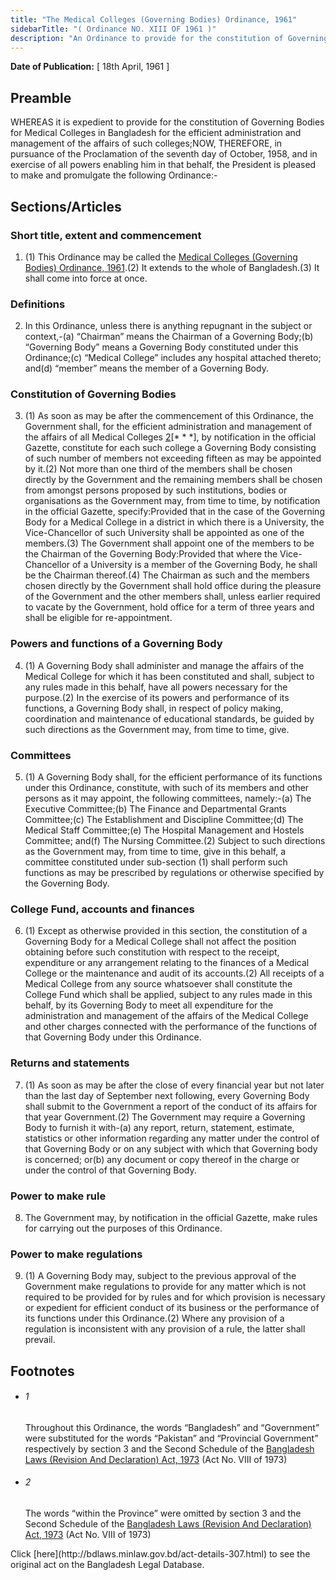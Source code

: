 ```yaml
---
title: "The Medical Colleges (Governing Bodies) Ordinance, 1961"
sidebarTitle: "( Ordinance NO. XIII OF 1961 )"
description: "An Ordinance to provide for the constitution of Governing Bodies for Medical Colleges in Bangladesh. 1♣"
---
```


**Date of Publication:** [ 18th April, 1961 ]

## Preamble

WHEREAS it is expedient to provide for the constitution of Governing Bodies for Medical Colleges in Bangladesh for the efficient administration and management of the affairs of such colleges;NOW, THEREFORE, in pursuance of the Proclamation of the seventh day of October, 1958, and in exercise of all powers enabling him in that behalf, the President is pleased to make and promulgate the following Ordinance:-

## Sections/Articles

### Short title, extent and commencement

1. (1) This Ordinance may be called the [Medical Colleges (Governing Bodies) Ordinance, 1961](/laws/volume-12/act-307 "Medical Colleges (Governing Bodies) Ordinance, 1961").(2) It extends to the whole of Bangladesh.(3) It shall come into force at once.

### Definitions

2. In this Ordinance, unless there is anything repugnant in the subject or context,-(a) “Chairman” means the Chairman of a Governing Body;(b) “Governing Body” means a Governing Body constituted under this Ordinance;(c) “Medical College” includes any hospital attached thereto; and(d) “member” means the member of a Governing Body.

### Constitution of Governing Bodies

3. (1) As soon as may be after the commencement of this Ordinance, the Government shall, for the efficient administration and management of the affairs of all Medical Colleges [2](1)[\* \* \*], by notification in the official Gazette, constitute for each such college a Governing Body consisting of such number of members not exceeding fifteen as may be appointed by it.(2) Not more than one third of the members shall be chosen directly by the Government and the remaining members shall be chosen from amongst persons proposed by such institutions, bodies or organisations as the Government may, from time to time, by notification in the official Gazette, specify:Provided that in the case of the Governing Body for a Medical College in a district in which there is a University, the Vice-Chancellor of such University shall be appointed as one of the members.(3) The Government shall appoint one of the members to be the Chairman of the Governing Body:Provided that where the Vice-Chancellor of a University is a member of the Governing Body, he shall be the Chairman thereof.(4) The Chairman as such and the members chosen directly by the Government shall hold office during the pleasure of the Government and the other members shall, unless earlier required to vacate by the Government, hold office for a term of three years and shall be eligible for re-appointment.

### Powers and functions of a Governing Body

4. (1) A Governing Body shall administer and manage the affairs of the Medical College for which it has been constituted and shall, subject to any rules made in this behalf, have all powers necessary for the purpose.(2) In the exercise of its powers and performance of its functions, a Governing Body shall, in respect of policy making, coordination and maintenance of educational standards, be guided by such directions as the Government may, from time to time, give.

### Committees

5. (1) A Governing Body shall, for the efficient performance of its functions under this Ordinance, constitute, with such of its members and other persons as it may appoint, the following committees, namely:-(a) The Executive Committee;(b) The Finance and Departmental Grants Committee;(c) The Establishment and Discipline Committee;(d) The Medical Staff Committee;(e) The Hospital Management and Hostels Committee; and(f) The Nursing Committee.(2) Subject to such directions as the Government may, from time to time, give in this behalf, a committee constituted under sub-section (1) shall perform such functions as may be prescribed by regulations or otherwise specified by the Governing Body.

### College Fund, accounts and finances

6. (1) Except as otherwise provided in this section, the constitution of a Governing Body for a Medical College shall not affect the position obtaining before such constitution with respect to the receipt, expenditure or any arrangement relating to the finances of a Medical College or the maintenance and audit of its accounts.(2) All receipts of a Medical College from any source whatsoever shall constitute the College Fund which shall be applied, subject to any rules made in this behalf, by its Governing Body to meet all expenditure for the administration and management of the affairs of the Medical College and other charges connected with the performance of the functions of that Governing Body under this Ordinance.

### Returns and statements

7. (1) As soon as may be after the close of every financial year but not later than the last day of September next following, every Governing Body shall submit to the Government a report of the conduct of its affairs for that year Government.(2) The Government may require a Governing Body to furnish it with-(a) any report, return, statement, estimate, statistics or other information regarding any matter under the control of that Governing Body or on any subject with which that Governing body is concerned; or(b) any document or copy thereof in the charge or under the control of that Governing Body.

### Power to make rule

8. The Government may, by notification in the official Gazette, make rules for carrying out the purposes of this Ordinance.

### Power to make regulations

9. (1) A Governing Body may, subject to the previous approval of the Government make regulations to provide for any matter which is not required to be provided for by rules and for which provision is necessary or expedient for efficient conduct of its business or the performance of its functions under this Ordinance.(2) Where any provision of a regulation is inconsistent with any provision of a rule, the latter shall prevail.

## Footnotes

- ###### 1

  Throughout this Ordinance, the words “Bangladesh” and “Government” were substituted for the words “Pakistan” and “Provincial Government” respectively by section 3 and the Second Schedule of the [Bangladesh Laws (Revision And Declaration) Act, 1973](/laws/volume-17/act-430 "Bangladesh Laws (Revision And Declaration) Act, 1973") (Act No. VIII of 1973)

- ###### 2

  The words “within the Province” were omitted by section 3 and the Second Schedule of the [Bangladesh Laws (Revision And Declaration) Act, 1973](/laws/volume-17/act-430 "Bangladesh Laws (Revision And Declaration) Act, 1973") (Act No. VIII of 1973)

<Note>
  Click [here](http://bdlaws.minlaw.gov.bd/act-details-307.html) to see the original act on the Bangladesh Legal Database.
</Note>
